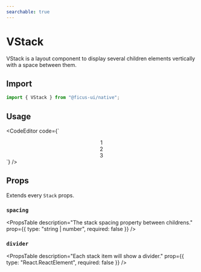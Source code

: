 ```yaml
---
searchable: true
---
```



# VStack

VStack is a layout component to display several children elements vertically with a space between them.

## Import

```js
import { VStack } from "@ficus-ui/native";
```

## Usage

<CodeEditor code={`<VStack spacing={10}>
  <Center w={40} h={40} bg="yellow.200">
    <Text>1</Text>
  </Center>
  <Center w={40} h={40} bg="red.200">
    <Text>2</Text>
  </Center>
  <Center w={40} h={40} bg="pink.200">
    <Text>3</Text>
  </Center>
</VStack>`} />

## Props

Extends every `Stack` props.

### `spacing`
<PropsTable
  description="The stack spacing property between childrens."
  prop={{ type: "string | number", required: false }}
/>

### `divider`
<PropsTable
  description="Each stack item will show a divider."
  prop={{ type: "React.ReactElement", required: false }}
/>